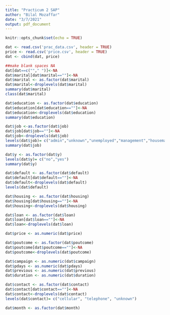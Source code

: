 ```yaml
---
title: "Practicum 2 SAP"
author: "Bilal Mozaffar"
date: "3/7/2021"
output: pdf_document
---
```


```r
knitr::opts_chunk$set(echo = TRUE)
```

```r
dat <- read.csv('prac_data.csv', header = TRUE)
price <- read.csv('price.csv', header = TRUE)
dat <- cbind(dat, price)
```

```r

##make blank spaces NA
dat[dat==c(""," ")]<-NA
dat$marital[dat$marital==""]<-NA
dat$marital <- as.factor(dat$marital)
dat$marital<-droplevels(dat$marital)
summary(dat$marital)
class(dat$marital)

dat$education <- as.factor(dat$education)
dat$education[dat$education==""]<-NA
dat$education<-droplevels(dat$education)
summary(dat$education)

dat$job <-as.factor(dat$job)
dat$job[dat$job==""]<-NA
dat$job<-droplevels(dat$job)
levels(dat$job)= c("admin","unknown","unemployed","management","housemaid","entrepreneur","student","blue-collar","self-employed","retired","technician","services")
summary(dat$job)

dat$y <- as.factor(dat$y)
levels(dat$y)= c("no","yes")
summary(dat$y)

dat$default <- as.factor(dat$default)
dat$default[dat$default==""]<-NA
dat$default<-droplevels(dat$default)
levels(dat$default)

dat$housing <- as.factor(dat$housing)
dat$housing[dat$housing==""]<-NA
dat$housing<-droplevels(dat$housing)

dat$loan <- as.factor(dat$loan)
dat$loan[dat$loan==""]<-NA
dat$loan<-droplevels(dat$loan)

dat$price <- as.numeric(dat$price)

dat$poutcome <- as.factor(dat$poutcome)
dat$poutcome[dat$poutcome==""]<-NA
dat$poutcome<-droplevels(dat$poutcome)

dat$campaign <- as.numeric(dat$campaign)
dat$pdays <- as.numeric(dat$pdays)
dat$previous <- as.numeric(dat$previous)
dat$duration <- as.numeric(dat$duration)

dat$contact <- as.factor(dat$contact)
dat$contact[dat$contact==""]<-NA
dat$contact<-droplevels(dat$contact)
levels(dat$contact)= c("cellular", "telephone", "unknown")

dat$month <- as.factor(dat$month)

```




